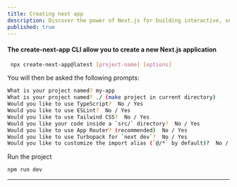 ```yaml
---
title: Creating next app
description: Discover the power of Next.js for building interactive, server-rendered web applications with React.
published: true
---
```


#### The create-next-app CLI allow you to create a new Next.js application


```bash
 npx create-next-app@latest [project-name] [options]
```

You will then be asked the following prompts:

```bash
What is your project named? my-app 
What is your project named? ./ (make project in current directory)
Would you like to use TypeScript?  No / Yes
Would you like to use ESLint?  No / Yes
Would you like to use Tailwind CSS?  No / Yes
Would you like your code inside a `src/` directory?  No / Yes
Would you like to use App Router? (recommended)  No / Yes
Would you like to use Turbopack for `next dev`?  No / Yes
Would you like to customize the import alias (`@/*` by default)?  No / Yes
```

Run the project 

```bash
npm run dev
```
---
